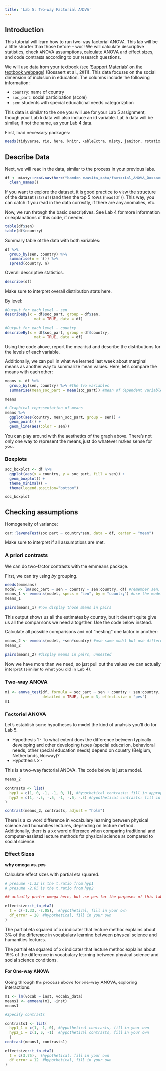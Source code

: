 ```yaml
---
title: 'Lab 5: Two-way Factorial ANOVA'
---
```

## Introduction

This tutorial will learn how to run two-way factorial ANOVA. This lab will be a little shorter than those before -- woo! We will calculate descriptive statistics, check ANOVA assumptions, calculate ANOVA and effect sizes, and code contrasts according to our research questions.

We will use data from your textbook (see ['Support Materials' on the textbook webpage](https://www.routledge.com/Design-and-Analysis-in-Educational-Research-ANOVA-Designs-in-SPSS/Strunk-Mwavita/p/book/9781138361164)) (Bossaert et al., 2011). This data focuses on the social dimension of inclusion in education. The columns include the following information:

* `country`: name of country
* `soc_part`: social participation (score)
* `sen`: students with special educational needs categorization

This data is similar to the one you will use for your Lab 5 assignment, though your Lab 5 data will also include an id variable. Lab 5 data will be similar, if not the same, as your Lab 4 data.

First, load necessary packages:
```r
needs(tidyverse, rio, here, knitr, kableExtra, misty, janitor, rstatix, psych, misty)
```

## Describe Data

Next, we will read in the data, similar to the process in your previous labs.
``` r
df <- misty::read.sav(here("kamden-mwavita_data/factorial_ANOVA_Bossaert_et_al.sav"), use.value.labels = TRUE) %>% 
  clean_names()
```

If you want to explore the dataset, it is good practice to view the structure of the dataset (`str(df)`)and then the top 5 rows (`head(df)`). This way, you can catch if you read in the data correctly, if there are any anomalies, etc. 

Now, we run through the basic descriptives. See Lab 4 for more information or explanations of this code, if needed. 

```r
table(df$sen)
table(df$country)
```

Summary table of the data with both variables:
```r
df %>% 
  group_by(sen, country) %>% 
  summarise(n = n()) %>%
  spread(country, n) 
```

Overall descriptive statistics.
```r
describe(df)
```
Make sure to interpret overall distribution stats here.

By level:
```r
#Output for each level - sen
describeBy(x = df$soc_part, group = df$sen, 
             mat = TRUE, data = df)

#Output for each level - country
describeBy(x = df$soc_part, group = df$country, 
             mat = TRUE, data = df)
```
Using the code above, report the mean/sd and describe the distributions for the levels of each variable.

Additionally, we can pull in what we learned last week about marginal means as another way to summarize mean values. Here, let's compare the means with each other:

```r
means <- df %>% 
  group_by(sen, country) %>% #the two variables
  summarise(mean_soc_part = mean(soc_part)) #mean of dependent variable

means

# Graphical representation of means
means %>% 
  ggplot(aes(country, mean_soc_part, group = sen)) +
  geom_point() +
  geom_line(aes(color = sen))
```

You can play around with the aesthetics of the graph above. There's not only one way to represent the means, just do whatever makes sense for you.

### Boxplots

```r
soc_boxplot <- df %>% 
  ggplot(aes(x = country, y = soc_part, fill = sen)) +
  geom_boxplot() +
  theme_minimal() +
  theme(legend.position="bottom")

soc_boxplot
```

## Checking assumptions

Homogeneity of variance:
```r
car::leveneTest(soc_part ~ country*sen, data = df, center = "mean")
```

Make sure to interpret if all assumptions are met. 


### A priori contrasts

We can do two-factor contrasts with the emmeans package.

First, we can try using *by* grouping.
```r
needs(emmeans)
model <- lm(soc_part ~ sen + country + sen:country, df) #remember sen, country, and sen:country interactions in the model
means_1 <- emmeans(model, specs = "sen", by = "country") #use the model to calculate means
means_1

pairs(means_1) #now display those means in pairs
```

This output shows us all the estimates by country, but it doesn't quite give us all the comparisons we need altogether. Use the code below instead.

Calculate all possible comparisons and not "nesting" one factor in another:
```r
means_2 <- emmeans(model, ~sen*country) #use same model but use different specifications
means_2

pairs(means_2) #display means in pairs, unnested
```

Now we have more than we need, so just pull out the values we can actually interpret (similar to what you did in Lab 4).

### Two-way ANOVA

```r
m1 <- anova_test(df, formula = soc_part ~ sen + country + sen:country, 
                 detailed = TRUE, type = 3, effect.size = "pes")
m1
```

### Factorial ANOVA

Let's establish some hypotheses to model the kind of analysis you'll do for Lab 5. 

* Hypothesis 1 - To what extent does the difference between typically developing and other developing types (special education, behavioral needs, other special education needs) depend on country (Belgium, Netherlands, Norway)?
* Hypothesis 2 -

This is a two-way factorial ANOVA. The code below is just a model.
```r
means_2

contrasts <- list(
  hyp1 = c(1, 0, -1, -1, 0, 1), #hypothetical contrasts: fill in appropriate values
  hyp2 = c(1, -.5, -.5, -1, -.5, -.5) #hypothetical contrasts: fill in
)

contrast(means_2, contrasts, adjust = "holm")
```
There is a xx word difference in vocabulary learning between physical science and humanities lectures, depending on lecture method. Additionally, there is a xx word difference when comparing traditional and computer-assisted lecture methods for physical science as compared to social science. 

### Effect Sizes

**why omega vs. pes**

Calculate effect sizes with partial eta squared.
```r
# presume -1.33 is the t.ratio from hyp1
# presume -2.05 is the t.ratio from hyp2

## actually prefer omega here, but use pes for the purposes of this lab

effectsize::t_to_eta2(
  t = c(-1.33, -2.05),  #hypothetical, fill in your own
  df_error = 28  #hypothetical, fill in your own
)
```
The partial eta squared of xx indicates that lecture method explains about 3% of the difference in vocabulary learning between physical science and humanities lectures. 

The partial eta squared of xx indicates that lecture method explains about 19% of the difference in vocabulary learning between physical science and social science conditions.


#### For One-way ANOVA
Going through the process above for one-way ANOVA, exploring interactions.

```r
m1 <- lm(vocab ~ inst, vocab5_data)
means1 <- emmeans(m1, ~inst)
means1

#Specify contrasts

contrasts1 <- list(
  hyp1_1 = c(1, -1, 0), #hypothetical contrasts, fill in your own
  hyp2_1 = c(1, 0, -1)  #hypothetical contrasts, fill in your own
  )
contrast(means1, contrasts1)

effectsize::t_to_eta2(
  t = c(3.75),  #hypothetical, fill in your own
  df_error = 12  #hypothetical, fill in your own
)
```
